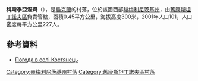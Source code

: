 {{coord|49|53|9|N|27|13|40|E|scale:100000|display=title}}

'''科斯季亞涅齊'''（{{lang-uk|Костянець}}），是[[烏克蘭|烏克蘭]]的村落，位於該國西部[[赫梅利尼茨基州|赫梅利尼茨基州]]，由[[舊康斯坦丁諾夫區|舊康斯坦丁諾夫區]]負責管轄，面積0.45平方公里，海拔高度300米，2001年人口101，人口密度每平方公里227人。

==參考資料==
* [http://weather.in.ua/ua/hmel'nickaja/11713 Погода в селі Костянець]

{{DEFAULTSORT:Костянець}}
[[Category:赫梅利尼茨基州村落|Category:赫梅利尼茨基州村落]]
[[Category:舊康斯坦丁諾夫區村落|Category:舊康斯坦丁諾夫區村落]]


{{Khmelnytskyi-geo-stub}}
